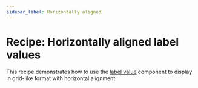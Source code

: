 ```yaml
---
sidebar_label: Horizontally aligned
---
```


# Recipe: Horizontally aligned label values

This recipe demonstrates how to use the [label value](/components/fields/label-value) component to display in grid-like format with horizontal alignment.

<RecipeDemo initialpath="/recipes/label-value/horizontal-aligned-label-values.html" />

